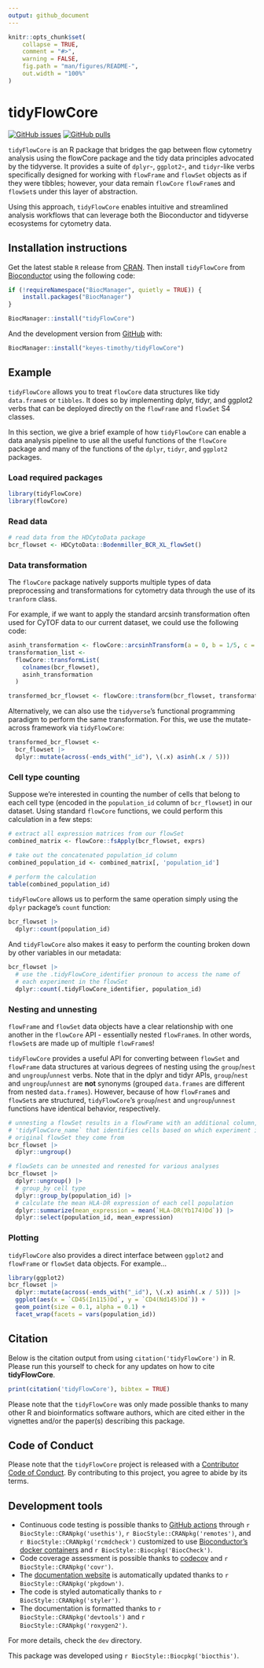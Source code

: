 ```yaml
---
output: github_document
---
```


<!-- README.md is generated from README.Rmd. Please edit that file -->

```r
knitr::opts_chunk$set(
    collapse = TRUE,
    comment = "#>",
    warning = FALSE, 
    fig.path = "man/figures/README-",
    out.width = "100%"
)
```

# tidyFlowCore

<!-- badges: start -->
[![GitHub issues](https://img.shields.io/github/issues/keyes-timothy/tidyflowCore)](https://github.com/keyes-timothy/tidyflowCore/issues)
[![GitHub pulls](https://img.shields.io/github/issues-pr/keyes-timothy/tidyflowCore)](https://github.com/keyes-timothy/tidyflowCore/pulls)
<!-- badges: end -->

`tidyFlowCore` is an R package that bridges the gap between flow cytometry analysis using the flowCore package and the tidy data principles advocated by the tidyverse. It provides a suite of `dplyr`-, `ggplot2`-, and `tidyr`-like verbs specifically designed for working with `flowFrame` and `flowSet` objects as if they were tibbles; however, your data remain `flowCore` `flowFrame`s and `flowSet`s under this layer of abstraction. 

Using this approach, `tidyFlowCore` enables intuitive and streamlined analysis workflows that can leverage both the Bioconductor and tidyverse ecosystems for cytometry data.  

## Installation instructions

Get the latest stable `R` release from [CRAN](http://cran.r-project.org/). Then install `tidyFlowCore` from [Bioconductor](http://bioconductor.org/) using the following code:

```r
if (!requireNamespace("BiocManager", quietly = TRUE)) {
    install.packages("BiocManager")
}

BiocManager::install("tidyFlowCore")
```

And the development version from [GitHub](https://github.com/keyes-timothy/tidyflowCore) with:

```r
BiocManager::install("keyes-timothy/tidyFlowCore")
```

## Example

`tidyFlowCore` allows you to treat `flowCore` data structures like tidy `data.frame`s or `tibbles`. It does so by implementing dplyr, tidyr, and ggplot2 verbs that can be deployed directly on the `flowFrame` and `flowSet` S4 classes. 

In this section, we give a brief example of how `tidyFlowCore` can enable a data analysis pipeline to use all the useful functions of the `flowCore` package and many of the functions of the `dplyr`, `tidyr`, and `ggplot2` packages. 

### Load required packages

```r
library(tidyFlowCore)
library(flowCore)
```



### Read data

```r
# read data from the HDCytoData package
bcr_flowset <- HDCytoData::Bodenmiller_BCR_XL_flowSet()
```


### Data transformation

The `flowCore` package natively supports multiple types of data preprocessing and transformations for cytometry data through the use of its `tranform` class. 

For example, if we want to apply the standard arcsinh transformation often used for CyTOF data to our current dataset, we could use the following code: 

```r
asinh_transformation <- flowCore::arcsinhTransform(a = 0, b = 1/5, c = 0)
transformation_list <- 
  flowCore::transformList(
    colnames(bcr_flowset), 
    asinh_transformation
  )

transformed_bcr_flowset <- flowCore::transform(bcr_flowset, transformation_list)
```

Alternatively, we can also use the `tidyverse`'s functional programming paradigm to perform the same transformation. For this, we use the mutate-across framework via `tidyFlowCore`:

```r
transformed_bcr_flowset <- 
  bcr_flowset |>
  dplyr::mutate(across(-ends_with("_id"), \(.x) asinh(.x / 5)))
```

### Cell type counting

Suppose we're interested in counting the number of cells that belong to each cell type (encoded in the `population_id` column of `bcr_flowset`) in our dataset. Using standard `flowCore` functions, we could perform this calculation in a few steps: 

```r
# extract all expression matrices from our flowSet 
combined_matrix <- flowCore::fsApply(bcr_flowset, exprs)

# take out the concatenated population_id column 
combined_population_id <- combined_matrix[, 'population_id']

# perform the calculation
table(combined_population_id)
```

`tidyFlowCore` allows us to perform the same operation simply using the `dplyr` package's `count` function: 

```r
bcr_flowset |> 
  dplyr::count(population_id)
```

And `tidyFlowCore` also makes it easy to perform the counting broken down by other variables in our metadata: 

```r
bcr_flowset |> 
  # use the .tidyFlowCore_identifier pronoun to access the name of 
  # each experiment in the flowSet 
  dplyr::count(.tidyFlowCore_identifier, population_id)
```


### Nesting and unnesting

`flowFrame` and `flowSet` data objects have a clear relationship with one another in the `flowCore` API - essentially nested `flowFrame`s. In other words, `flowSet`s are made up of multiple `flowFrame`s!

`tidyFlowCore` provides a useful API for converting between `flowSet` and `flowFrame` data structures at various degrees of nesting using the `group`/`nest` and `ungroup`/`unnest` verbs. Note that in the dplyr and tidyr APIs, `group`/`nest` and `ungroup`/`unnest` are **not** synonyms (grouped `data.frames` are different from nested `data.frames`). However, because of how `flowFrame`s and `flowSet`s are structured, `tidyFlowCore`'s `group`/`nest` and `ungroup`/`unnest` functions have identical behavior, respectively.

```r
# unnesting a flowSet results in a flowFrame with an additional column, 
# 'tidyFlowCore_name` that identifies cells based on which experiment in the 
# original flowSet they come from
bcr_flowset |> 
  dplyr::ungroup()
```


```r
# flowSets can be unnested and renested for various analyses
bcr_flowset |> 
  dplyr::ungroup() |> 
  # group_by cell type
  dplyr::group_by(population_id) |> 
  # calculate the mean HLA-DR expression of each cell population
  dplyr::summarize(mean_expression = mean(`HLA-DR(Yb174)Dd`)) |> 
  dplyr::select(population_id, mean_expression)
```




### Plotting

`tidyFlowCore` also provides a direct interface between `ggplot2` and `flowFrame` or `flowSet` data objects. For example...

```r
library(ggplot2)
bcr_flowset |> 
  dplyr::mutate(across(-ends_with("_id"), \(.x) asinh(.x / 5))) |> 
  ggplot(aes(x = `CD45(In115)Dd`, y = `CD4(Nd145)Dd`)) + 
  geom_point(size = 0.1, alpha = 0.1) +
  facet_wrap(facets = vars(population_id))
```


## Citation

Below is the citation output from using `citation('tidyFlowCore')` in R. Please
run this yourself to check for any updates on how to cite __tidyFlowCore__.

```r
print(citation('tidyFlowCore'), bibtex = TRUE)
```

Please note that the `tidyFlowCore` was only made possible thanks to many other R and bioinformatics software authors, which are cited either in the vignettes and/or the paper(s) describing this package.

## Code of Conduct

Please note that the `tidyFlowCore` project is released with a [Contributor Code of Conduct](http://bioconductor.org/about/code-of-conduct/). By contributing to this project, you agree to abide by its terms.

## Development tools

* Continuous code testing is possible thanks to [GitHub actions](https://www.tidyverse.org/blog/2020/04/usethis-1-6-0/)  through `r BiocStyle::CRANpkg('usethis')`, `r BiocStyle::CRANpkg('remotes')`, and `r BiocStyle::CRANpkg('rcmdcheck')` customized to use [Bioconductor's docker containers](https://www.bioconductor.org/help/docker/) and `r BiocStyle::Biocpkg('BiocCheck')`.
* Code coverage assessment is possible thanks to [codecov](https://codecov.io/gh) and `r BiocStyle::CRANpkg('covr')`.
* The [documentation website](http://keyes-timothy.github.io/tidyFlowCore) is automatically updated thanks to `r BiocStyle::CRANpkg('pkgdown')`.
* The code is styled automatically thanks to `r BiocStyle::CRANpkg('styler')`.
* The documentation is formatted thanks to `r BiocStyle::CRANpkg('devtools')` and `r BiocStyle::CRANpkg('roxygen2')`.

For more details, check the `dev` directory.

This package was developed using `r BiocStyle::Biocpkg('biocthis')`.


